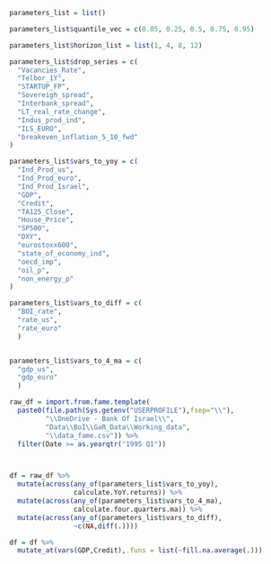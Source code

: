 
```r

parameters_list = list()

parameters_list$quantile_vec = c(0.05, 0.25, 0.5, 0.75, 0.95)

parameters_list$horizon_list = list(1, 4, 8, 12)

parameters_list$drop_series = c(
  "Vacancies_Rate",
  "Telbor_1Y",
  "STARTUP_FP",
  "Sovereigh_spread",
  "Interbank_spread",
  "LT_real_rate_change",
  "Indus_prod_ind",
  "ILS_EURO",
  "breakeven_inflation_5_10_fwd"
)

parameters_list$vars_to_yoy = c(
  "Ind_Prod_us",
  "Ind_Prod_euro",
  "Ind_Prod_Israel",
  "GDP",
  "Credit",
  "TA125_Close",
  "House_Price",
  "SP500",
  "DXY",
  "eurostoxx600",
  "state_of_economy_ind",
  "oecd_imp",
  "oil_p",
  "non_energy_p"
)

parameters_list$vars_to_diff = c(
  "BOI_rate",
  "rate_us",
  "rate_euro"
  )


parameters_list$vars_to_4_ma = c(
  "gdp_us",
  "gdp_euro"
  )


```


```r


raw_df = import.from.fame.template(
  paste0(file.path(Sys.getenv("USERPROFILE"),fsep="\\"),
         "\\OneDrive - Bank Of Israel\\",
         "Data\\BoI\\GaR_Data\\Working_data",
         "\\data_fame.csv")) %>% 
  filter(Date >= as.yearqtr("1995 Q1"))




```


```r

df = raw_df %>% 
  mutate(across(any_of(parameters_list$vars_to_yoy),
                calculate.YoY.returns)) %>% 
  mutate(across(any_of(parameters_list$vars_to_4_ma),
                calculate.four.quarters.ma)) %>% 
  mutate(across(any_of(parameters_list$vars_to_diff),
                ~c(NA,diff(.))))


```


```r

df = df %>% 
  mutate_at(vars(GDP,Credit),.funs = list(~fill.na.average(.)))

```


